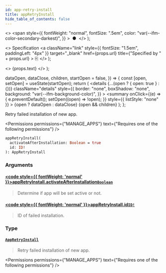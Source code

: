 ```yaml
---
id: app-retry-install
title: appRetryInstall
hide_table_of_contents: false
---
```


  <>
    <span
      style={{
        fontWeight: "normal",
        fontSize: ".5em",
        color: "var(--ifm-color-secondary-darkest)",
      }}
    >
      &nbsp;●&nbsp;
    </span>
  </>
);

  <>
    Specification
    <a
      className="link"
      style={{ fontSize: "1.5em", paddingLeft: "4px" }}
      target="\_blank"
      href={props.url}
      title={"Specified by " + props.url}
    >
      ⎘
    </a>
  </>
);

  <>
    <span className={props.class}>{props.text}</span>
  </>
);


  dataOpen,
  dataClose,
  children,
  startOpen = false,
}) => {
  const [open, setOpen] = useState(startOpen);
  return (
    <details
      {...(open ? { open: true } : {})}
      className="details"
      style={{
        border: "none",
        boxShadow: "none",
        background: "var(--ifm-background-color)",
      }}
    >
      <summary
        onClick={(e) => {
          e.preventDefault();
          setOpen((open) => !open);
        }}
        style={{ listStyle: "none" }}
      >
        {open ? dataOpen : dataClose}
      </summary>
      {open && children}
    </details>
  );
};

Retry failed installation of new app.

<Permissions
  permissions={"MANAGE_APPS"}
  text={"Requires one of the following permissions"}
/>

```graphql
appRetryInstall(
  activateAfterInstallation: Boolean = true
  id: ID!
): AppRetryInstall
```

### Arguments

#### [<code style={{ fontWeight: 'normal' }}>appRetryInstall.<b>activateAfterInstallation</b></code>](#)<Bullet />[`Boolean`](../../../api-reference/miscellaneous/scalars/boolean) <Badge class="badge badge--secondary" text="scalar"/>

> Determine if app will be set active or not.

#### [<code style={{ fontWeight: 'normal' }}>appRetryInstall.<b>id</b></code>](#)<Bullet />[`ID!`](../../../api-reference/miscellaneous/scalars/id) <Badge class="badge badge--secondary" text="non-null"/> <Badge class="badge badge--secondary" text="scalar"/>

> ID of failed installation.

### Type

#### [`AppRetryInstall`](../../../api-reference/apps/objects/app-retry-install) <Badge class="badge badge--secondary" text="object"/>

> Retry failed installation of new app.

<Permissions
  permissions={"MANAGE_APPS"}
  text={"Requires one of the following permissions"}
/>

